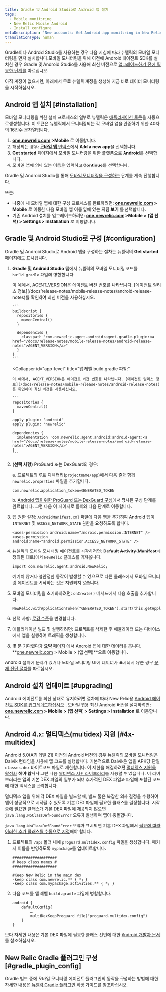 ```yaml
---
title: Gradle 및 Android Studio로 Android 앱 설치
tags:
  - Mobile monitoring
  - New Relic Mobile Android
  - Install configure
metaDescription: 'New accounts: Get Android app monitoring in New Relic at newrelic.com/signup. Existing accounts: Add mobile monitoring to your Android apps from the UI.'
translationType: human
---
```


Gradle이나 Android Studio를 사용하는 경우 다음 지침에 따라 뉴렐릭의 모바일 모니터링을 먼저 설치합니다.모바일 모니터링을 위해 이전에 Android 에이전트 SDK를 설치한 경우 Gradle 및 Android Studio를 사용해 최신 버전으로 [업그레이드하기 전에 필요한 단계를](/docs/mobile-monitoring/new-relic-mobile-android/install-configure/upgrade-new-relic-mobiles-android-sdk#android_upgrade_1) 따르십시오.

아직 계정이 없으시면, 아래에서 무료 뉴렐릭 계정을 생성해 지금 바로 데이터 모니터링을 시작하십시오.

<InlineSignup/>

## Android 앱 설치 [#installation]

모바일 모니터링을 위한 설치 프로세스의 일부로 뉴렐릭은 [애플리케이션 토큰](/docs/mobile-apps/viewing-your-application-token)을 자동으로생성합니다. 이 토큰은 뉴렐릭에서 모니터링되는 각 모바일 앱을 인증하기 위한 40자의 16진수 문자열입니다.

1. **[one.newrelic.com](https://one.newrelic.com/all-capabilities) >Mobile** 로 이동합니다.
2. 해당되는 경우: [**모바일 앱** 인덱스](/docs/mobile-monitoring/mobile-monitoring-ui/mobile-app-pages/mobile-apps-index)에서 **Add a new app**을 선택합니다.
3. **Get started** 페이지에서 모바일 모니터링을 위한 플랫폼으로 **Android**를 선택합니다.
4. 모바일 앱에 의미 있는 이름을 입력하고 **Continue**를 선택합니다.

Gradle 및 Android Studio를 통해 [모바일 모니터링을 구성하는](#configuration) 단계를 계속 진행합니다.

또는:

* 나중에 새 모바일 앱에 대한 구성 프로세스를 완료하려면: **[one.newrelic.com](https://one.newrelic.com/all-capabilities) > Mobile** 로 이동한 다음 모바일 앱 이름 옆에 있는 **지침 보기** 를 선택합니다.
* 기존 Android 설치를 업그레이드하려면: **[one.newrelic.com](https://one.newrelic.com/all-capabilities) >Mobile > (앱 선택) > Settings > Installation** 로 이동합니다.

## Gradle 및 Android Studio로 구성 [#configuration]

Gradle 및 Android Studio로 Android 앱을 구성하는 절차는 뉴렐릭의 **Get started** 페이지에도 표시됩니다.

1. **Gradle 및 Android Studio** 탭에서 뉴렐릭의 모바일 모니터링 코드를 `build.gradle` 파일에 병합합니다.

   <CollapserGroup>
     <Collapser
       id="project-level"
       title="프로젝트 레벨 build.gradle 파일:"
     >
       이 예에서, AGENT_VERSION은 에이전트 버전 번호를 나타냅니다. [에이전트 릴리스 정보](/docs/release-notes/mobile-release-notes/android-release-notes)를 확인하여 최신 버전을 사용하십시오.

       ```
       buildscript {
         repositories {
           mavenCentral()
         }

         dependencies {
           classpath "com.newrelic.agent.android:agent-gradle-plugin:<a href="/docs/release-notes/mobile-release-notes/android-release-notes">AGENT_VERSION</a>"
         }
       }
       ```
     </Collapser>

     <Collapser
       id="app-level"
       title="앱 레벨 build.gradle 파일:"
     >
       이 예에서, AGENT_VERSION은 에이전트 버전 번호를 나타냅니다. [에이전트 릴리스 정보](/docs/release-notes/mobile-release-notes/android-release-notes)를 확인하여 최신 버전을 사용하십시오.

       ```
       repositories {
         mavenCentral()
       }

       apply plugin: 'android'
       apply plugin: 'newrelic'

       dependencies {
         implementation 'com.newrelic.agent.android:android-agent:<a href="/docs/release-notes/mobile-release-notes/android-release-notes">AGENT_VERSION</a>'
       }
       ```
     </Collapser>
   </CollapserGroup>

2. **(선택 사항)** ProGuard 또는 DexGuard의 경우:

   a. 프로젝트의 루트 디렉터리(`projectname/app`)에서 다음 줄과 함께 `newrelic.properties` 파일을 추가합니다.

   ```
   com.newrelic.application_token=GENERATED_TOKEN
   ```

   b. [Android 앱을 위한 ProGuard 또는 DexGuard 구성](docs/mobile-monitoring/new-relic-mobile-android/install-configure/configure-proguard-or-dexguard-android-apps)에서 명시된 구성 단계를 완료합니다. 그런 다음 이 페이지로 돌아와 다음 단계로 이동합니다.


3. 앱 권한 설정: `AndroidManifest.xml` 파일에 다음 행을 추가하여 Android 앱이 `INTERNET` 및 `ACCESS_NETWORK_STATE` 권한을 요청하도록 합니다.

   ```
   <uses-permission android:name="android.permission.INTERNET" />
   <uses-permission android:name="android.permission.ACCESS_NETWORK_STATE" />
   ```

4. 뉴렐릭의 모바일 모니터링 에이전트를 시작하려면: **Default Activity**(**Manifest**에 정의된 대로)에서 `NewRelic` 클래스를 가져옵니다.

   ```
   import com.newrelic.agent.android.NewRelic;
   ```

   <Callout variant="important">
     예기치 않거나 불안정한 동작이 발생할 수 있으므로 다른 클래스에서 모바일 모니터링 에이전트를 시작하는 것은 지원되지 않습니다.
   </Callout>

5. 모바일 모니터링을 초기화하려면: `onCreate()` 메서드에서 다음 호출을 추가합니다.

   ```
   NewRelic.withApplicationToken("GENERATED_TOKEN").start(this.getApplication());
   ```

6. 선택 사항: [로깅 수준](/docs/mobile-monitoring/new-relic-mobile-android/api-guides/android-agent-configuration-feature-flags#logging)을 변경합니다.

7. 애플리케이션 빌드 및 실행하려면: 프로젝트를 삭제한 후 에뮬레이터 또는 디바이스에서 앱을 실행하여 트래픽을 생성합니다.

8. 몇 분 기다렸다가 [**요약** 페이지](/docs/mobile-monitoring/mobile-monitoring-ui/mobile-app-pages/mobile-apps-overview-page) 에서 Android 앱에 대한 데이터를 봅니다. **[one.newrelic.com](https://one.newrelic.com/all-capabilities) > Mobile > (앱 선택)**으로 이동합니다.

Android 설치에 문제가 있거나 모바일 모니터링 UI에 데이터가 표시되지 않는 경우 [문제 진단 절차](/docs/mobile-monitoring/new-relic-mobile-android/troubleshoot/no-data-appears-android)를 따르십시오.

<InstallFeedback/>

## Android 설치 업데이트 [#upgrading]

Android 에이전트를 최신 상태로 유지하려면 절차에 따라 New Relic용 [Android 에이전트 SDK를 업그레이드하십시오](/docs/mobile-monitoring/new-relic-mobile-android/install-configure/upgrading-new-relic-mobiles-android-sdk) . 모바일 앱용 최신 Android 버전을 설치하려면: **[one.newrelic.com](https://one.newrelic.com/all-capabilities) > Mobile > (앱 선택) > Settings > Installation** 로 이동합니다.

## Android 4.x: 멀티덱스(multidex) 지원 [#4x-multidex]

Android 5.0(API 레벨 21) 이전의 Android 버전의 경우 뉴렐릭의 모바일 모니터링은 Dalvik 런타임을 사용해 앱 코드를 실행합니다. 기본적으로 Dalvik은 앱을 APK당 단일 `classes.dex` 바이트코드 파일로 제한합니다. 이 제한을 해결하려면 [멀티덱스 지원을 활성화](https://developer.android.com/studio/build/multidex.html) **해야 합니다**.그런 다음 [멀티덱스 지원 라이브러리](https://developer.android.com/tools/support-library/features.html#multidex)를 사용할 수 있습니다. 이 라이브러리는 앱의 기본 DEX 파일의 일부가 되며 추가적인 DEX 파일과 파일에 포함된 코드에 대한 액세스를 관리합니다.

멀티덱스 앱을 위해 각 DEX 파일을 빌드할 때, 빌드 툴은 복잡한 의사 결정을 수행하여 앱이 성공적으로 시작될 수 있도록 기본 DEX 파일에 필요한 클래스를 결정합니다. 시작 중에 필요한 클래스가 기본 DEX 파일에 제공되지 않으면 `java.lang.NoClassDefFoundError` 오류가 발생하며 앱이 충돌합니다.

`java.lang.NoClassDefFoundError` 오류가 표시되면 기본 DEX 파일에서 [필요에 따라 이러한 추가 클래스를 수동으로 지정](https://developer.android.com/studio/build/multidex.html#keep)해야 합니다.

1. 프로젝트의 `/app` 폴더 내에 `proguard.multidex.config` 파일을 생성합니다. 패키지 이름을 반영하도록 `mypackage`를 업데이트합니다.

   ```
   ####################
   # keep class names #
   ####################

   #Keep New Relic in the main dex
   -keep class com.newrelic.** { *; }
   -keep class com.mypackage.activities.** { *; }
   ```

2. 다음 코드를 앱 레벨 `build.gradle` 파일에 병합합니다.

   ```
   android { 
       defaultConfig{
           …
           multiDexKeepProguard file("proguard.multidex.config")
       }
   }
   ```

보다 자세한 내용은 기본 DEX 파일에 필요한 클래스 선언에 대한 [Android 개발자 문서](https://developer.android.com/studio/build/multidex.html#keep)를 참조하십시오.

## New Relic Gradle 플러그인 구성 [#gradle_plugin_config]

Gradle 빌드 중에 모바일 모니터링 에이전트 플러그인의 동작을 구성하는 방법에 대한 자세한 내용은 [뉴렐릭 Gradle 플러그인](/docs/mobile-monitoring/new-relic-mobile-android/install-configure/configure-new-relic-gradle-plugin) 확장 가이드를 참조하십시오.